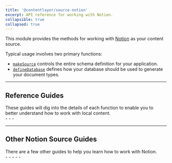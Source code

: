 ```yaml
---
title: '@contentlayer/source-notion'
excerpt: API reference for working with Notion.
collapsible: true
collapsed: true
---
```


This module provides the methods for working with [Notion](https://notion.so) as your content source.

Typical usage involves two primary functions:

- [`makeSource`](/docs/reference/source-notion/make-source) controls the entire schema definition for your application.
- [`defineDatabase`](/docs/reference/source-notion/define-database) defines how your database should be used to generate your document types.

---

## Reference Guides

<div className="-mt-4 grid gap-6 md:grid-cols-2">
  <div>
    These guides will dig into the details of each function to enable you to better understand how to work with local
    content.
  </div>
  <div>
    - <ChevronLink label="makeSource" url="/docs/reference/source-notion/make-source" />
    - <ChevronLink label="defineDatabase" url="/docs/reference/source-notion/define-database" />
    - <ChevronLink label="Field types reference" url="/docs/reference/source-files/field-types" />
  </div>
</div>

---

## Other Notion Source Guides

<div className="-mt-4 grid gap-6 md:grid-cols-2">
  <div>
    There are a few other guides to help you learn how to work with Notion.
    <ChevronLink label="All Notion Source Guides" url="/docs/sources/notion" />
  </div>
  <div>
    - <ChevronLink label="Getting started" url="/docs/sources/notion/getting-started" />
    - <ChevronLink label="Configure databases" url="/docs/sources/notion/configure-databases" />
    - <ChevronLink label="Configure properties" url="/docs/sources/notion/configure-properties" />
    - <ChevronLink label="Configure renderer" url="/docs/sources/notion/configure-renderer" />
    - <ChevronLink label="Working with images" url="/docs/sources/notion/images" />
  </div>
</div>
